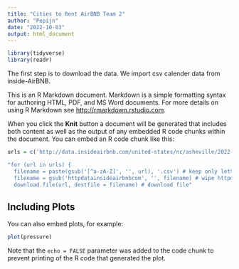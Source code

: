 ```yaml
---
title: "Cities to Rent AirBNB Team 2"
author: "Pepijn"
date: "2022-10-03"
output: html_document
---
```


```r
library(tidyverse)
library(readr)
```

The first step is to download the data. We import csv calender data from inside-AirBNB. 

This is an R Markdown document. Markdown is a simple formatting syntax for authoring HTML, PDF, and MS Word documents. For more details on using R Markdown see <http://rmarkdown.rstudio.com>.

When you click the **Knit** button a document will be generated that includes both content as well as the output of any embedded R code chunks within the document. You can embed an R code chunk like this:

```r
urls = c('http://data.insideairbnb.com/united-states/nc/asheville/2022-06-11/data/calendar.csv.gz','http://data.insideairbnb.com/united-states/tx/austin/2022-06-08/data/calendar.csv.gz')

"for (url in urls) {
  filename = paste(gsub('[^a-zA-Z]', '', url), '.csv') # keep only letter, removing the //:, etc.
  filename = gsub('httpdatainsideairbnbcom', '', filename) # wipe httpdatainsideairbnbcom from filename
  download.file(url, destfile = filename) # download file"
```

## Including Plots

You can also embed plots, for example:

```r
plot(pressure)
```

Note that the `echo = FALSE` parameter was added to the code chunk to prevent printing of the R code that generated the plot.
